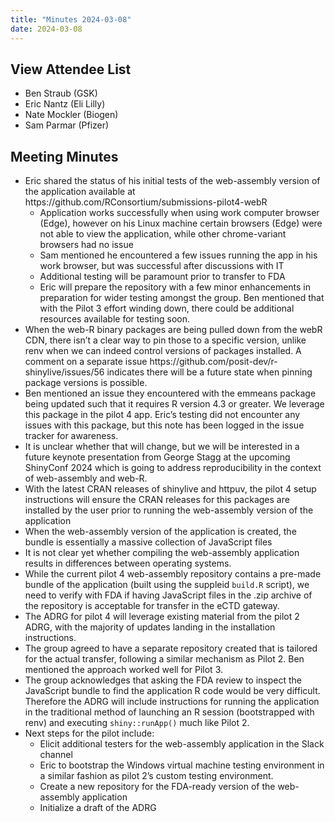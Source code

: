 ```yaml
---
title: "Minutes 2024-03-08"
date: 2024-03-08
---
```


::: {.callout-tip collapse="true"}
## View Attendee List

- Ben Straub (GSK)
- Eric Nantz (Eli Lilly)
- Nate Mockler (Biogen)
- Sam Parmar (Pfizer)
:::

## Meeting Minutes

* Eric shared the status of his initial tests of the web-assembly version of the application available at https://github.com/RConsortium/submissions-pilot4-webR
    + Application works successfully when using work computer browser (Edge), however on his Linux machine certain browsers (Edge) were not able to view the application, while other chrome-variant browsers had no issue
    + Sam mentioned he encountered a few issues running the app in his work browser, but was successful after discussions with IT
    + Additional testing will be paramount prior to transfer to FDA
    + Eric will prepare the repository with a few minor enhancements in preparation for wider testing amongst the group. Ben mentioned that with the Pilot 3 effort winding down, there could be additional resources available for testing soon.
* When the web-R binary packages are being pulled down from the webR CDN, there isn't a clear way to pin those to a specific version, unlike renv when we can indeed control versions of packages installed. A comment on a separate issue https://github.com/posit-dev/r-shinylive/issues/56 indicates there will be a future state when pinning package versions is possible.
* Ben mentioned an issue they encountered with the emmeans package being updated such that it requires R version 4.3 or greater. We leverage this package in the pilot 4 app. Eric's testing did not encounter any issues with this package, but this note has been logged in the issue tracker for awareness.
* It is unclear whether that will change, but we will be interested in a future keynote presentation from George Stagg at the upcoming ShinyConf 2024 which is going to address reproducibility in the context of web-assembly and web-R.
* With the latest CRAN releases of shinylive and httpuv, the pilot 4 setup instructions will ensure the CRAN releases for this packages are installed by the user prior to running the web-assembly version of the application
* When the web-assembly version of the application is created, the bundle is essentially a massive collection of JavaScript files
* It is not clear yet whether compiling the web-assembly application results in differences between operating systems.
* While the current pilot 4 web-assembly repository contains a pre-made bundle of the application (built using the suppleid `build.R` script), we need to verify with FDA if having JavaScript files in the .zip archive of the repository is acceptable for transfer in the eCTD gateway.
* The ADRG for pilot 4 will leverage existing material from the pilot 2 ADRG, with the majority of updates landing in the installation instructions.
* The group agreed to have a separate repository created that is tailored for the actual transfer, following a similar mechanism as Pilot 2. Ben mentioned the approach worked well for Pilot 3.
* The group acknowledges that asking the FDA review to inspect the JavaScript bundle to find the application R code would be very difficult. Therefore the ADRG will include instructions for running the application in the traditional method of launching an R session (bootstrapped with renv) and executing `shiny::runApp()` much like Pilot 2. 
* Next steps for the pilot include:
    * Elicit additional testers for the web-assembly application in the Slack channel
    * Eric to bootstrap the Windows virtual machine testing environment in a similar fashion as pilot 2's custom testing environment.
    * Create a new repository for the FDA-ready version of the web-assembly application
    * Initialize a draft of the ADRG